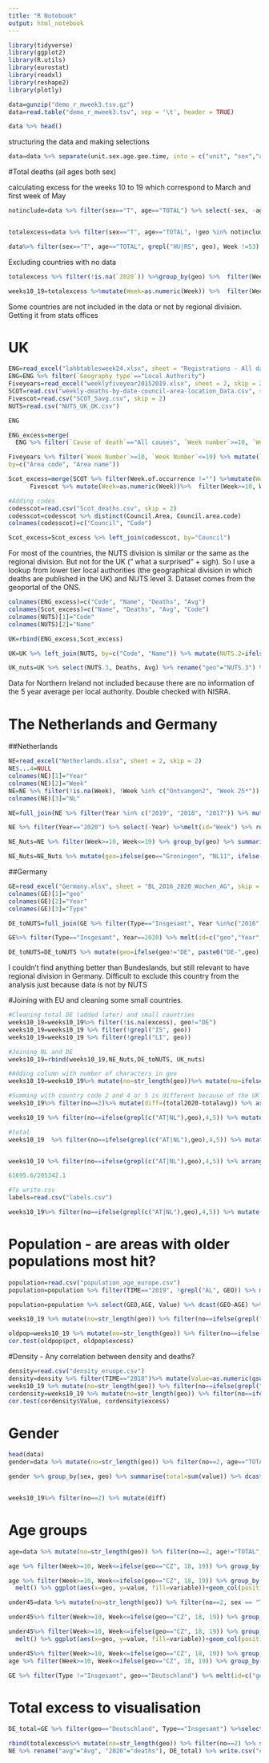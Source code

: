 ---
title: "R Notebook"
output: html_notebook
---
```{r message=FALSE, warning=FALSE}
library(tidyverse)
library(ggplot2)
library(R.utils)
library(eurostat)
library(readxl)
library(reshape2)
library(plotly)
```

```{r}
data=gunzip("demo_r_mweek3.tsv.gz")
data=read.table("demo_r_mweek3.tsv", sep = '\t', header = TRUE)
```

```{r}
data %>% head()
```
structuring the data and making selections

```{r}
data=data %>% separate(unit.sex.age.geo.time, into = c("unit", "sex","age","geo"), sep = ",") %>% select(-unit) %>% filter(age %in% c("TOTAL", "Y75-79", "Y80-84","Y85-89","Y_GE90")) %>% melt(id=c("sex","age","geo")) %>% separate(variable, into = c("Year", "Week"), sep = "W") %>% mutate(Year=gsub("X","", Year)) %>% filter(Year %in% c("2020", "2019", "2018", "2017", "2016", "2015"))
```
#Total deaths (all ages both sex)

calculating excess for the weeks 10 to 19 which correspond to March and first week of May

```{r}
notinclude=data %>% filter(sex=="T", age=="TOTAL") %>% select(-sex, -age) %>% separate(value, into = c("value", "comment"), sep = " ") %>% filter(value!=":") %>% mutate(value=as.numeric(value)) %>% group_by(geo) %>% distinct(Year) %>% count() %>% filter(n<4) %>% pull(geo) 


totalexcess=data %>% filter(sex=="T", age=="TOTAL", !geo %in% notinclude, Week !=53) %>% select(-sex, -age) %>% separate(value, into = c("value", "comment"), sep = " ") %>% filter(value!=":") %>% mutate(value=as.numeric(value)) %>%  dcast(geo+Week~Year, value.var = "value") %>% mutate(avg=ifelse(is.na(`2015`),(`2016`+`2017`+`2018`+`2019`)/4, ifelse(is.na(`2019`), (`2015`+`2016`+`2017`+`2018`)/4, (`2015`+`2016`+`2017`+`2018`+`2019`)/5))) %>% select(geo, Week, avg, `2020`)


```
```{r}
data%>% filter(sex=="T", age=="TOTAL", grepl("HU|RS", geo), Week !=53) %>% separate(value, into = c("value", "comment"), sep = " ") %>% filter(value!=":")%>% mutate(value=as.numeric(value)) %>%  dcast(geo+Week~Year, value.var = "value")
```

Excluding countries with no data

```{r}
totalexcess %>% filter(!is.na(`2020`)) %>%group_by(geo) %>%  filter(Week==max(Week)) %>% mutate(no=str_length(geo)) %>% filter(no==2)

weeks10_19=totalexcess %>%mutate(Week=as.numeric(Week)) %>%  filter(Week>=10, Week<=ifelse(grepl("CZ", geo),18, ifelse(grepl("LU", geo), 17, ifelse(grepl("SK", geo), 18, 19))))  %>% group_by(geo) %>% summarise(total2020=sum(`2020`), totalavg=sum(avg)) %>% mutate(excess=round((total2020-totalavg)/totalavg*100,1)) #%>% write.csv("firsttest.csv")
```

Some countries are not included in the data or not by regional division. Getting it from stats offices


# UK

```{r}
ENG=read_excel("lahbtablesweek24.xlsx", sheet = "Registrations - All data", skip = 2)
ENG=ENG %>% filter(`Geography type`=="Local Authority")
Fiveyears=read_excel("weeklyfiveyear20152019.xlsx", sheet = 2, skip = 2)
SCOT=read.csv("weekly-deaths-by-date-council-area-location_Data.csv", skip = 2)
Fivescot=read.csv("SCOT_5avg.csv", skip = 2)
NUTS=read.csv("NUTS_UK_OK.csv")
```

```{r}
ENG
```


```{r}
ENG_excess=merge(
  ENG %>% filter(`Cause of death`=="All causes", `Week number`>=10, `Week number`<=19) %>% group_by(`Area code`, `Area name`) %>% summarise(Alldeaths=sum(`Number of deaths`)),

Fiveyears %>% filter(`Week Number`>=10, `Week Number`<=19) %>% mutate(`Local Authority Code`=ifelse(`Local Authority Code` %in% c("E07000004", "E07000005","E07000006", "E07000007"), "E06000060", `Local Authority Code`))%>% mutate(`Local Authority Name`=ifelse(`Local Authority Name` %in% c("Aylesbury Vale", "Chiltern","South Bucks", "Wycombe"), "Buckinghamshire", `Local Authority Name`)) %>% group_by(`Local Authority Code`, `Local Authority Name`) %>% summarise(avg=sum(`Five year average number of deaths`)) %>% rename("Area code"="Local Authority Code", "Area name"="Local Authority Name"),
by=c("Area code", "Area name"))

```

```{r}
Scot_excess=merge(SCOT %>% filter(Week.of.occurrence !="") %>%mutate(Week=as.numeric(Week.of.occurrence)) %>% arrange(Week)%>% group_by(Week, Council) %>% summarise(totaldeaths=sum(deaths))%>%  filter(Week>=10, Week<=19) %>% group_by(Council) %>% summarise(totaldeaths=sum(totaldeaths)),
      Fivescot %>% mutate(Week=as.numeric(Week))%>%  filter(Week>=10, Week<=19) %>% group_by(Council.area, Year) %>% summarise(deaths=sum(Number.of.deaths)) %>% group_by(Council.area) %>% summarise(avg=mean(deaths)) %>% rename("Council"="Council.area"),by="Council")

#Adding codes
codesscot=read.csv("Scot_deaths.csv", skip = 2)
codesscot=codesscot %>% distinct(Council.Area, Council.area.code)
colnames(codesscot)=c("Council", "Code")

Scot_excess=Scot_excess %>% left_join(codesscot, by="Council")
```
For most of the countries, the NUTS division is similar or the same as the regional division. But not for the UK (" what a surprised" + sigh). So I use a lookup from lower tier local authorities (the geographical division in which deaths are published in the UK) and NUTS level 3. Dataset comes from the geoportal of the ONS.

```{r}
colnames(ENG_excess)=c("Code", "Name", "Deaths", "Avg")
colnames(Scot_excess)=c("Name", "Deaths", "Avg", "Code")
colnames(NUTS)[1]="Code"
colnames(NUTS)[2]="Name"
```

```{r}
UK=rbind(ENG_excess,Scot_excess)

UK=UK %>% left_join(NUTS, by=c("Code", "Name")) %>% mutate(NUTS.2=ifelse(Name=="Glasgow City", "UKM8", ifelse(Name=="North Lanarkshire", "UKM8", ifelse(Name=="Perth and Kinross", "UKM7",ifelse(Name=="Fife", "UKM7", ifelse(Name=="Na h-Eileanan Siar", "UKM6", as.character(NUTS.2))))))) %>% mutate(NUTS.3=ifelse(Name=="Glasgow City", "UKM82", ifelse(Name=="North Lanarkshire", "UKM84", ifelse(Name=="Perth and Kinross", "UKM77",ifelse(Name=="Fife", "UKM72", ifelse(Name=="Na h-Eileanan Siar", "UKM64", as.character(NUTS.3)))))))

UK_nuts=UK %>% select(NUTS.3, Deaths, Avg) %>% rename("geo"="NUTS.3") %>% group_by(geo) %>% summarise(Deaths=sum(Deaths), Avg=sum(Avg)) %>% rbind(UK %>%select(NUTS.2, Deaths, Avg) %>% group_by(NUTS.2) %>% summarise(Deaths=sum(Deaths), Avg=sum(Avg))%>% rename("geo"="NUTS.2") ) %>% rename("total2020"="Deaths", "totalavg"="Avg") %>% mutate(excess=round((total2020-totalavg)/totalavg*100,1))
```

Data for Northern Ireland not included because there are no information of the 5 year average per local authority. Double checked with NISRA. 

# The Netherlands and Germany

##Netherlands

```{r}
NE=read_excel("Netherlands.xlsx", sheet = 2, skip = 2)
NE$...4=NULL
colnames(NE)[1]="Year"
colnames(NE)[2]="Week"
NE=NE %>% filter(!is.na(Week), !Week %in% c("Ontvangen2", "Week 25*")) %>% fill(Year) %>% mutate(Week=gsub(c("Week||\\*$|\\*[0-9]"),"", Week), Week=as.numeric(Week))
colnames(NE)[3]="NL"

NE=full_join(NE %>% filter(Year %in% c("2019", "2018", "2017")) %>% mutate(NL=as.numeric(NL)) %>% group_by(Week) %>% summarise_if(is.numeric, funs(mean)) %>% melt(id="Week") %>% rename("geo"="variable", "Avg"="value"),

NE %>% filter(Year=="2020") %>% select(-Year) %>%melt(id="Week") %>% rename("geo"="variable", "deaths"="value"))

NE_Nuts=NE %>% filter(Week>=10, Week<=19) %>% group_by(geo) %>% summarise(totalavg=round(sum(Avg),1), total2020=sum(as.numeric(deaths))) %>% mutate(excess=round((total2020-totalavg)/totalavg*100,1))
```

```{r}
NE_Nuts=NE_Nuts %>% mutate(geo=ifelse(geo=="Groningen", "NL11", ifelse(geo=="Friesland", "NL12", ifelse(geo=="Drenthe", "NL13",ifelse(geo=="Overijssel", "NL21", ifelse(geo=="Flevoland", "NL23", ifelse(geo=="Gelderland", "NL22", ifelse(geo=="Utrecht", "NL31",ifelse(geo=="Noord-Holland", "NL32",ifelse(geo=="Zuid-Holland", "NL33",ifelse(geo=="Zeeland", "NL34",ifelse(geo=="Noord-Brabant", "NL41",ifelse(geo=="Limburg", "NL42",as.character(geo))))))))))))))
```

##Germany
```{r}
GE=read_excel("Germany.xlsx", sheet = "BL_2016_2020_Wochen_AG", skip = 8)
colnames(GE)[1]="geo"
colnames(GE)[2]="Year"
colnames(GE)[3]="Type"

DE_toNUTS=full_join(GE %>% filter(Type=="Insgesamt", Year %in%c("2016","2017", "2018","2019")) %>% melt(id=c("geo","Year","Type")) %>% rename("Week"="variable") %>% mutate(value=as.numeric(value)) %>% group_by(geo, Week) %>% summarise(avg=mean(value)),

GE%>% filter(Type=="Insgesamt", Year==2020) %>% melt(id=c("geo","Year","Type")) %>% rename("Week"="variable", "deaths"="value") %>% select(geo, Week, deaths), by=c("geo", "Week")) %>% mutate(Week=as.numeric(Week)) %>% filter(Week>=10, Week<=19) %>% group_by(geo) %>% summarise(totalavg=round(sum(avg),1), total2020=sum(as.numeric(deaths))) %>% mutate(excess=round((total2020-totalavg)/totalavg*100,1)) %>% mutate(geo=gsub("Deutschland", "DE", geo))

DE_toNUTS=DE_toNUTS %>% mutate(geo=ifelse(geo!="DE", paste0("DE-",geo),geo))
```

I couldn't find anything better than Bundeslands, but still relevant to have regional division in Germany. Difficult to exclude this country from the analysis just because data is not by NUTS

#Joining with EU and cleaning some small countries. 

```{r}

#Cleaning total DE (added later) and small countries
weeks10_19=weeks10_19%>% filter(!is.na(excess), geo!="DE")
weeks10_19=weeks10_19 %>% filter(!grepl("IS", geo))
weeks10_19=weeks10_19 %>% filter(!grepl("LI", geo))

#Joining NL and DE
weeks10_19=rbind(weeks10_19,NE_Nuts,DE_toNUTS, UK_nuts)

#Adding column with number of characters in geo
weeks10_19=weeks10_19%>% mutate(no=str_length(geo))%>% mutate(no=ifelse(grepl("DE-",geo),5,no))
```


```{r}
#Summing with country code 2 and 4 or 5 is different because of the UK
weeks10_19%>% filter(no==2)%>% mutate(diff=(total2020-totalavg)) %>% arrange(geo) #%>% summarise(sum(diff))

weeks10_19 %>% filter(no==ifelse(grepl(c("AT|NL"),geo),4,5)) %>% mutate(diff=(total2020-totalavg)) %>% mutate(country=substr(geo, 1,2)) %>% group_by(country) %>% summarise(diff=sum(diff))%>% arrange(country) %>% summarise(sum(diff))
```


```{r}

#total
weeks10_19  %>% filter(no==ifelse(grepl(c("AT|NL"),geo),4,5)) %>% mutate(diff=(total2020-totalavg)) %>% summarise(diff=sum(diff), excess=sum(diff)/sum(totalavg))


weeks10_19 %>% filter(no==ifelse(grepl(c("AT|NL"),geo),4,5)) %>% arrange(desc(excess)) %>% mutate(diff=(total2020-totalavg))  %>% filter(total2020>30) #%>% summarise(sum(diff))

61695.6/205342.1

```


```{r}
#To write.csv
labels=read.csv("labels.csv")

weeks10_19%>% filter(no==ifelse(grepl(c("AT|NL"),geo),4,5)) %>% mutate(country=ifelse(grepl("AT", geo), "Austria", ifelse(grepl("BE", geo), "Belgium", ifelse(grepl("BG", geo), "Bulgaria",ifelse(grepl("CH", geo), "Switzerland",ifelse(grepl("CZ", geo), "Czech Republic",ifelse(grepl("DE", geo), "Germany",ifelse(grepl("DK", geo), "Denmark",ifelse(grepl("ES", geo), "Spain",ifelse(grepl("FI", geo), "Finland",ifelse(grepl("FR", geo), "France",ifelse(grepl("IT", geo), "Italy",ifelse(grepl("LU", geo), "Luxembourg",ifelse(grepl("NL", geo), "Netherlands",ifelse(grepl("NO", geo), "Norway",ifelse(grepl("PT", geo), "Portugal",ifelse(grepl("SE", geo), "Sweden",ifelse(grepl("SK", geo), "Slovakia",ifelse(grepl("UK", geo), "United Kingdoms", ifelse(grepl("LT", geo), "Lithuania",geo)))))))))))))))))))) %>% left_join(labels, by="geo") %>% write.csv("map2.csv")
```


# Population - are areas with older populations most hit?

```{r}
population=read.csv("population_age_europe.csv")
population=population %>% filter(TIME=="2019", !grepl("AL", GEO)) %>% mutate(Value=as.numeric(gsub(",","", Value)))

population=population %>% select(GEO,AGE, Value) %>% dcast(GEO~AGE) %>% mutate(over75=(`From 85 to 89 years`+`From 80 to 84 years`+`From 75 to 79 years`+`90 years or over`), pct=round(over75/Total*100,1))
```
```{r}
weeks10_19 %>% mutate(no=str_length(geo)) %>% filter(no==ifelse(grepl("AT",geo),4,5)) %>% left_join(population %>% rename("geo"="GEO") %>% select(geo, pct)) %>% ggplot(aes(x=excess, y=pct))+geom_point()

oldpop=weeks10_19 %>% mutate(no=str_length(geo)) %>% filter(no==ifelse(grepl("AT",geo),4,5)) %>% left_join(population %>% rename("geo"="GEO")%>% select(geo, pct))
cor.test(oldpop$pct, oldpop$excess)
```

#Density - Any correlation between density and deaths?

```{r}
density=read.csv("density_eruope.csv")
density=density %>% filter(TIME=="2018")%>% mutate(Value=as.numeric(gsub(",","", Value)))
weeks10_19 %>% mutate(no=str_length(geo)) %>% filter(no==ifelse(grepl("AT",geo),4,5)) %>% left_join(density %>% rename("geo"="GEO") %>% select(geo, Value)) %>% ggplot(aes(x=excess, y=Value))+geom_point()
cordensity=weeks10_19 %>% mutate(no=str_length(geo)) %>% filter(no==ifelse(grepl("AT",geo),4,5)) %>% left_join(density %>% rename("geo"="GEO") %>% select(geo, Value))
cor.test(cordensity$Value, cordensity$excess)
```

# Gender
```{r}
head(data)
gender=data %>% mutate(no=str_length(geo)) %>% filter(no==2, age=="TOTAL", sex != "T", Year=="2020", !geo %in% c("EE","HR","HU","IS","LI","ME","RS","SI","LV")) %>% mutate(Week=as.numeric(Week))%>%  filter(Week>=10, Week<=ifelse(grepl("CZ", geo),18, ifelse(grepl("LU", geo), 17, ifelse(grepl("SK", geo), 18, 19)))) %>% separate(value, into = c("value", "comment"), sep = " ") %>% mutate(value=as.numeric(value)) %>% select(sex, geo, Week, value)

gender %>% group_by(sex, geo) %>% summarise(total=sum(value)) %>% dcast(geo~sex, value.var = "total") %>% mutate(pctMale=round(M/(F+M)*100,1))


weeks10_19%>% filter(no==2) %>% mutate(diff)
```


# Age groups

```{r}
age=data %>% mutate(no=str_length(geo)) %>% filter(no==2, age!="TOTAL", sex == "T", !geo %in% c("EE","HR","HU","IS","LI","ME","RS","SI","LV","UK","LU")) %>% mutate(Week=as.numeric(Week)) %>% filter(Week !=53) %>% separate(value, into = c("value", "comment"), sep = " ") %>% mutate(value=as.numeric(gsub(":","",value))) %>% group_by(geo, Year, Week) %>% summarise(over75=sum(value)) %>% dcast(geo+Week~Year, value.var = "over75") %>% mutate(avg=round((`2015`+`2016`+`2017`+`2018`+`2019`)/5,1)) %>% select(geo, Week, `2020`, avg)

age %>% filter(Week>=10, Week<=ifelse(geo=="CZ", 18, 19)) %>% group_by(geo) %>% summarise(total=sum(`2020`), avg=sum(avg), excess=(total-avg)/avg*100)
```



```{r}
age %>% filter(Week>=10, Week<=ifelse(geo=="CZ", 18, 19)) %>% group_by(geo) %>% summarise(total=sum(`2020`), avg=sum(avg)) %>% 
  melt() %>% ggplot(aes(x=geo, y=value, fill=variable))+geom_col(position="dodge", stat="identity")+coord_flip()
```


```{r}
under45=data %>% mutate(no=str_length(geo)) %>% filter(no==2, sex == "T", !geo %in% c("EE","HR","HU","IS","LI","ME","RS","SI","LV","UK","LU")) %>% mutate(Week=as.numeric(Week)) %>% filter(Week !=53) %>% separate(value, into = c("value", "comment"), sep = " ") %>% mutate(value=as.numeric(gsub(":","",value))) %>%mutate(agegroup=ifelse(age=="TOTAL", "TOTAL", "OVER75")) %>% group_by(geo, Year, Week, agegroup) %>% summarise(over75=sum(value)) %>% dcast(geo+Year+Week~agegroup) %>% mutate(under75=TOTAL-OVER75) %>% select(geo, Year, Week, under75)%>% dcast(geo+Week~Year, value.var = "under75") %>% mutate(avg=round((`2015`+`2016`+`2017`+`2018`+`2019`)/5,1)) %>% select(geo, Week, `2020`, avg)

under45%>% filter(Week>=10, Week<=ifelse(geo=="CZ", 18, 19)) %>% group_by(geo) %>% summarise(total=sum(`2020`), avg=sum(avg), excess=(total-avg)/avg*100)

under45%>% filter(Week>=10, Week<=ifelse(geo=="CZ", 18, 19)) %>% group_by(geo) %>% summarise(total=sum(`2020`), avg=sum(avg)) %>% 
  melt() %>% ggplot(aes(x=geo, y=value, fill=variable))+geom_col(position="dodge", stat="identity")+coord_flip()
```

```{r}
under45%>% filter(Week>=10, Week<=ifelse(geo=="CZ", 18, 19)) %>% group_by(geo) %>% summarise(total=sum(`2020`), avg=sum(avg)) %>% write.csv("under45.csv")
age %>% filter(Week>=10, Week<=ifelse(geo=="CZ", 18, 19)) %>% group_by(geo) %>% summarise(total=sum(`2020`), avg=sum(avg)) %>% write.csv("under75.csv")
```

```{r}
GE %>% filter(Type !="Insgesamt", geo=="Deutschland") %>% melt(id=c("geo","Year","Type")) %>% mutate(variable=as.numeric(variable)) %>% filter(variable>=10, variable<=19) %>% mutate(value=as.numeric(value)) %>% group_by(Year, Type) %>% summarise(value=sum(value)) %>% dcast(Type~Year) %>% mutate(avg=(`2016`+`2017`+`2018`+`2019`)/4, excess=)
```

# Total excess to visualisation

```{r}
DE_total=GE %>% filter(geo=="Deutschland", Type=="Insgesamt") %>%select(-Type) %>%  melt(id=c("geo", "Year")) %>% mutate(geo="DE") %>% mutate(value=as.numeric(value)) %>%  dcast(geo+variable~Year) %>% mutate(avg=(`2016`+`2017`+`2018`+`2019`)/4) %>% select(geo, variable, `2020`, avg) %>% rename("Week"="variable")
```

```{r}
rbind(totalexcess%>% mutate(no=str_length(geo)) %>% filter(no==2) %>% select(-no),
NE %>% rename("avg"="Avg", "2020"="deaths"), DE_total) %>% write.csv("curves.csv")
```


